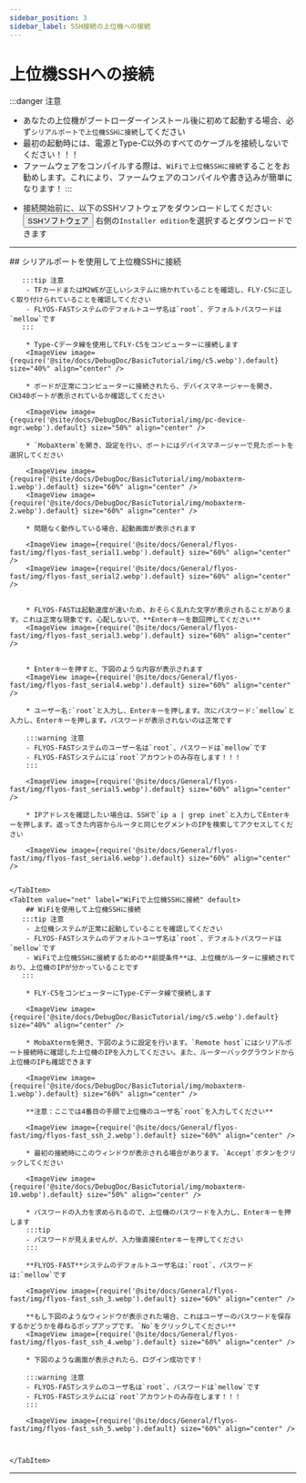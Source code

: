 ```yaml
---
sidebar_position: 3
sidebar_label: SSH接続の上位機への接続
---
```


# 上位機SSHへの接続

:::danger 注意
- あなたの上位機がブートローダーインストール後に初めて起動する場合、必ず`シリアルポートで上位機SSHに接続`してください
- 最初の起動時には、電源とType-C以外のすべてのケーブルを接続しないでください！！！
- ファームウェアをコンパイルする際は、`WiFiで上位機SSHに接続`することをお勧めします。これにより、ファームウェアのコンパイルや書き込みが簡単になります！
:::

* 接続開始前に、以下のSSHソフトウェアをダウンロードしてください: <Button variant="contained" disableElevation href="https://mobaxterm.mobatek.net/download-home-edition.html ">SSHソフトウェア</Button>   右側の`Installer edition`を選択するとダウンロードできます

---

<Tabs>
    <TabItem value="serial" label="シリアルポートで上位機SSHに接続" default>
        ## シリアルポートを使用して上位機SSHに接続

       :::tip 注意
        - TFカードまたはM2WEが正しいシステムに焼かれていることを確認し、FLY-C5に正しく取り付けられていることを確認してください
        - FLYOS-FASTシステムのデフォルトユーザ名は`root`、デフォルトパスワードは`mellow`です
       :::

        * Type-Cデータ線を使用してFLY-C5をコンピューターに接続します
        <ImageView image={require('@site/docs/DebugDoc/BasicTutorial/img/c5.webp').default} size="40%" align="center" />

        * ボードが正常にコンピューターに接続されたら、デバイスマネージャーを開き、CH340ポートが表示されているか確認してください

        <ImageView image={require('@site/docs/DebugDoc/BasicTutorial/img/pc-device-mgr.webp').default} size="50%" align="center" />

        * `MobaXterm`を開き、設定を行い、ポートにはデバイスマネージャーで見たポートを選択してください

        <ImageView image={require('@site/docs/DebugDoc/BasicTutorial/img/mobaxterm-1.webp').default} size="60%" align="center" />
        <ImageView image={require('@site/docs/DebugDoc/BasicTutorial/img/mobaxterm-2.webp').default} size="60%" align="center" />

        * 問題なく動作している場合、起動画面が表示されます

        <ImageView image={require('@site/docs/General/flyos-fast/img/flyos-fast_serial1.webp').default} size="60%" align="center" />  
        <ImageView image={require('@site/docs/General/flyos-fast/img/flyos-fast_serial2.webp').default} size="60%" align="center" />


        * FLYOS-FASTは起動速度が速いため、おそらく乱れた文字が表示されることがあります。これは正常な現象です。心配しないで、**Enterキーを数回押してください**
        <ImageView image={require('@site/docs/General/flyos-fast/img/flyos-fast_serial3.webp').default} size="60%" align="center" />


        * Enterキーを押すと、下図のような内容が表示されます
        <ImageView image={require('@site/docs/General/flyos-fast/img/flyos-fast_serial4.webp').default} size="60%" align="center" />

        * ユーザー名:`root`と入力し、Enterキーを押します。次にパスワード:`mellow`と入力し、Enterキーを押します。パスワードが表示されないのは正常です  

        :::warning 注意 
        - FLYOS-FASTシステムのユーザー名は`root`、パスワードは`mellow`です
        - FLYOS-FASTシステムには`root`アカウントのみ存在します！！！
        :::

        <ImageView image={require('@site/docs/General/flyos-fast/img/flyos-fast_serial5.webp').default} size="60%" align="center" />

        * IPアドレスを確認したい場合は、SSHで`ip a | grep inet`と入力してEnterキーを押します。返ってきた内容からルータと同じセグメントのIPを検索してアクセスしてください

        <ImageView image={require('@site/docs/General/flyos-fast/img/flyos-fast_serial6.webp').default} size="60%" align="center" />


    </TabItem>
    <TabItem value="net" label="WiFiで上位機SSHに接続" default>
        ## WiFiを使用して上位機SSHに接続
       :::tip 注意
        - 上位機システムが正常に起動していることを確認してください
        - FLYOS-FASTシステムのデフォルトユーザ名は`root`、デフォルトパスワードは`mellow`です
        - WiFiで上位機SSHに接続するための**前提条件**は、上位機がルーターに接続されており、上位機のIPが分かっていることです
       :::

        * FLY-C5をコンピューターにType-Cデータ線で接続します

        <ImageView image={require('@site/docs/DebugDoc/BasicTutorial/img/c5.webp').default} size="40%" align="center" />

        * MobaXtermを開き、下図のように設定を行います。`Remote host`にはシリアルポート接続時に確認した上位機のIPを入力してください。また、ルーターバックグラウンドから上位機のIPも確認できます

        <ImageView image={require('@site/docs/DebugDoc/BasicTutorial/img/mobaxterm-1.webp').default} size="60%" align="center" />

        **注意：ここでは4番目の手順で上位機のユーザ名`root`を入力してください**

        <ImageView image={require('@site/docs/General/flyos-fast/img/flyos-fast_ssh_2.webp').default} size="60%" align="center" />

        * 最初の接続時にこのウィンドウが表示される場合があります。`Accept`ボタンをクリックしてください

        <ImageView image={require('@site/docs/DebugDoc/BasicTutorial/img/mobaxterm-10.webp').default} size="50%" align="center" />

        * パスワードの入力を求められるので、上位機のパスワードを入力し、Enterキーを押します
        :::tip
        - パスワードが見えませんが、入力後直接Enterキーを押してください
        :::
        
        **FLYOS-FAST**システムのデフォルトユーザ名は:`root`、パスワードは:`mellow`です

        <ImageView image={require('@site/docs/General/flyos-fast/img/flyos-fast_ssh_3.webp').default} size="60%" align="center" />

        **もし下図のようなウィンドウが表示された場合、これはユーザーのパスワードを保存するかどうかを尋ねるポップアップです。`No`をクリックしてください**
        <ImageView image={require('@site/docs/General/flyos-fast/img/flyos-fast_ssh_4.webp').default} size="60%" align="center" />

        * 下図のような画面が表示されたら、ログイン成功です！

        :::warning 注意 
        - FLYOS-FASTシステムのユーザ名は`root`、パスワードは`mellow`です
        - FLYOS-FASTシステムには`root`アカウントのみ存在します！！！
        :::

        <ImageView image={require('@site/docs/General/flyos-fast/img/flyos-fast_ssh_5.webp').default} size="60%" align="center" />



    </TabItem>
</Tabs>

----
